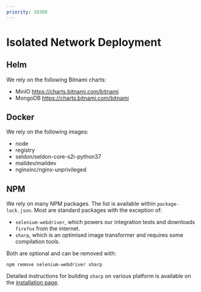```yaml
---
priority: 10300
---
```



# Isolated Network Deployment

## Helm

We rely on the following Bitnami charts:

- MinIO https://charts.bitnami.com/bitnami
- MongoDB https://charts.bitnami.com/bitnami

## Docker

We rely on the following images:

- node
- registry
- seldon/seldon-core-s2i-python37
- maildev/maildev
- nginxinc/nginx-unprivileged

## NPM

We rely on many NPM packages. The list is available within `package-lock.json`. Most are standard packages with the
exception of:

- `selenium-webdriver`, which powers our integration tests and downloads `firefox` from the internet.
- `sharp`, which is an optimised image transformer and requires some compilation tools.

Both are optional and can be removed with:

```
npm remove selenium-webdriver sharp
```

Detailed instructions for building `sharp` on various platform is available on the
[installation page](https://sharp.pixelplumbing.com/install).

